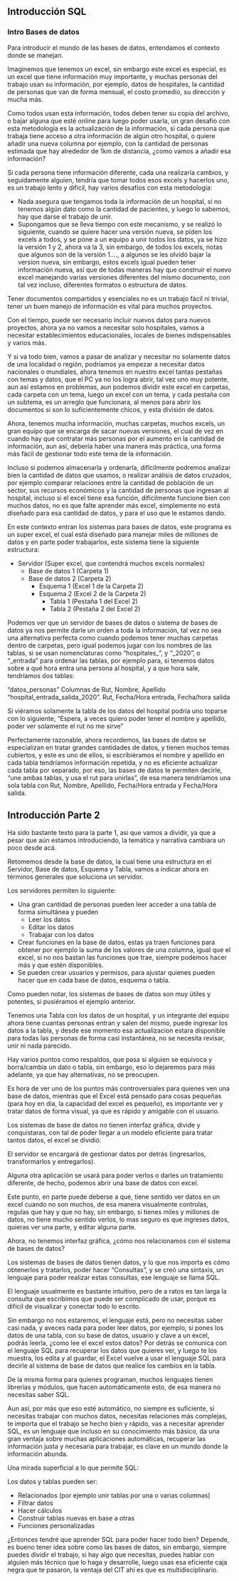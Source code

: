 ## Introducción SQL

### Intro Bases de datos

Para introducir el mundo de las bases de datos, entendamos el contexto donde se manejan.

Imaginemos que tenemos un excel, sin embargo este excel es especial, es un excel que tiene información muy importante, y muchas personas del trabajo usan su información, por ejemplo, datos de hospitales, la cantidad de personas que van de forma mensual, el costo promedio, su dirección y mucha más.

Como todos usan esta información, todos deben tener su copia del archivo, o bajar alguna que esté online para luego poder usarla, un gran desafío con esta metodología es la actualización de la información, si cada persona que trabaja tiene acceso a otra información de algún otro hospital, o quiere añadir una nueva columna por ejemplo, con la cantidad de personas estimada que hay alrededor de 1km de distancia, ¿como vamos a añadir esa información?

Si cada persona tiene información diferente, cada una realizaría cambios, y seguidamente alguien, tendría que tomar todos esos excels y hacerlos uno, es un trabajo lento y difícil, hay varios desafíos con esta metodología:

* Nada asegura que tengamos toda la información de un hospital, si no tenemos algún dato como la cantidad de pacientes, y luego lo sabemos, hay que darse el trabajo de unir.
* Supongamos que se lleva tiempo con este mecanismo, y se realizó lo siguiente, cuando se quiere hacer una versión nueva, se piden los excels a todos, y se pone a un equipo a unir todos los datos, ya se hizo la versión 1 y 2, ahora va la 3, sin embargo, de todos los excels, notas que algunos son de la versión 1...., a algunos se les olvidó bajar la version nueva, sin embargo, estos excels igual pueden tener información nueva, así que de todas maneras hay que construir el nuevo excel manejando varias versiones diferentes del mismo documento, con tal vez incluso, diferentes formatos o estructura de datos.

Tener documentos compartidos y esenciales no es un trabajo fácil ni trivial, tener un buen manejo de información es vital para muchos proyectos.

Con el tiempo, puede ser necesario incluir nuevos datos para nuevos proyectos, ahora ya no vamos a necesitar solo hospitales, vamos a necesitar establecimientos educacionales, locales de bienes indispensables y varios más.

Y si va todo bien, vamos a pasar de analizar y necesitar no solamente datos de una localidad o región, podriamos ya empezar a necesitar datos nacionales o mundiales, ahora tenemos en nuestro excel tantas pestañas con temas y datos, que el PC ya no los logra abrir, tal vez uno muy potente, aun así estamos en problemas, aun podemos dividir este excel en carpetas, cada carpeta con un tema, luego un excel con un tema, y cada pestaña con un subtema, es un arreglo que funcionara, al menos para abrir los documentos si son lo suficientemente chicos, y esta división de datos.

Ahora, tenemos mucha información, muchas carpetas, muchos excels, un gran equipo que se encarga de sacar nuevas versiones, el cual de vez en cuando hay que contratar más personas por el aumento en la cantidad de información, aun así, debería haber una manera más práctica, una forma más fácil de gestionar todo este tema de la información.

Incluso si podemos almacenarla y ordenarla, difícilmente podremos analizar bien la cantidad de datos que usamos, o realizar análisis de datos cruzados, por ejemplo comparar relaciones entre la cantidad de población de un sector, sus recursos económicos y la cantidad de personas que ingresan al hospital, incluso si el excel tiene esa función, difícilmente funcione bien con muchos datos, no es que falte aprender más excel, simplemente no está diseñado para esa cantidad de datos, y para el uso que le estamos dando.

En este contexto entran los sistemas para bases de datos, este programa es un super excel, el cual está diseñado para manejar miles de millones de datos y en parte poder trabajarlos, este sistema tiene la siguiente estructura:

* Servidor (Super excel, que contendrá muchos excels normales)
    + Base de datos 1 (Carpeta 1)
    + Base de datos 2 (Carpeta 2)
        + Esquema 1 (Excel 1 de la Carpeta 2)
        + Esquema 2 (Excel 2 de la Carpeta 2)
            + Tabla 1 (Pestaña 1 del Excel 2)
            + Tabla 2 (Pestaña 2 del Excel 2)

Podemos ver que un servidor de bases de datos o sistema de bases de datos ya nos permite darle un orden a toda la información, tal vez no sea una alternativa perfecta como cuando podemos tener muchas carpetas dentro de carpetas, pero igual podemos jugar con los nombres de las tablas, si se usan nomenclaturas como "hospitales_", y "_2020", o "_entrada" para ordenar las tablas, por ejemplo para, si tenemos datos sobre a qué hora entra una persona al hospital, y a que hora sale, tendríamos dos tablas:

“datos_personas” Columnas de Rut, Nombre, Apellido
“hospital_entrada_salida_2020”. Rut, Fecha/Hora entrada, Fecha/hora salida

Si viéramos solamente la tabla de los datos del hospital podría uno toparse con lo siguiente, "Espera, a veces quiero poder tener el nombre y apellido, poder ver solamente el rut no me sirve"

Perfectamente razonable, ahora recordemos, las bases de datos se especializan en tratar grandes cantidades de datos, y tienen muchos temas cubiertos, y este es uno de ellos, si escribiéramos el nombre y apellido en cada tabla tendríamos información repetida, y no es eficiente actualizar cada tabla por separado, por eso, las bases de datos te permiten decirle, "une ambas tablas, y usa el rut para unirlas", de esa manera tendríamos una sola tabla con Rut, Nombre, Apellido, Fecha/Hora entrada y Fecha/Hora salida.

## Introducción Parte 2

Ha sido bastante texto para la parte 1, asi que vamos a dividir, ya que a pesar que aún estamos introduciendo, la temática y narrativa cambiara un poco desde acá.

Retomemos desde la base de datos, la cual tiene una estructura en el Servidor, Base de datos, Esquema y Tabla, vamos a indicar ahora en términos generales que soluciona un servidor.

Los servidores permiten lo siguiente:

* Una gran cantidad de personas pueden leer acceder a una tabla de forma simultánea y pueden
    + Leer los datos
    + Editar los datos
    + Trabajar con los datos
* Crear funciones en la base de datos, estas ya traen funciones para obtener por ejemplo la suma de los valores de una columna, igual que el excel, si no nos bastan las funciones que trae, siempre podemos hacer más y que estén disponibles.
* Se pueden crear usuarios y permisos, para ajustar quienes pueden hacer que en cada base de datos, esquema o tabla.

Como pueden notar, los sistemas de bases de datos son muy útiles y potentes, si pusiéramos el ejemplo anterior.

Tenemos una Tabla con los datos de un hospital, y un integrante del equipo ahora tiene cuantas personas entran y salen del mismo, puede ingresar los datos a la tabla, y desde ese momento esa actualizacion estara disponible para todas las personas de forma casi instantánea, no se necesita revisar, unir ni nada parecido.

Hay varios puntos como respaldos, que pasa si alguien se equivoca y borra/cambia un dato o tabla, sin embargo, eso lo dejaremos para más adelante, ya que hay alternativas, no se preocupen.

Es hora de ver uno de los puntos más controversiales para quienes ven una base de datos, mientras que el Excel está pensado para cosas pequeñas (para hoy en día, la capacidad del excel es pequeño), es importante ver y tratar datos de forma visual, ya que es rápido y amigable con el usuario.

Los sistemas de base de datos no tienen interfaz gráfica, divide y conquistaras, con tal de poder llegar a un modelo eficiente para tratar tantos datos, el excel se dividió.

El servidor se encargará de gestionar datos por detrás (ingresarlos, transformarlos y entregarlos).

Alguna otra aplicación se usará para poder verlos o darles un tratamiento diferente, de hecho, podemos abrir una base de datos con excel.

Este punto, en parte puede deberse a que, tiene sentido ver datos en un excel cuando no son muchos, de esa manera visualmente controlas, regulas que hay y que no hay, sin embargo, si tienes miles y millones de datos, no tiene mucho sentido verlos, lo mas seguro es que ingreses datos, quieras ver una parte, y editar alguna parte.

Ahora, no tenemos interfaz gráfica, ¿cómo nos relacionamos con el sistema de bases de datos?

Los sistemas de bases de datos tienen datos, y lo que nos importa es cómo obtenerlos y tratarlos, poder hacer "Consultas", y se creó una sintaxis, un lenguaje para poder realizar estas consultas, ese lenguaje se llama SQL.

El lenguaje usualmente es bastante intuitivo, pero de a ratos es tan larga la consulta que escribimos que puede ser complicado de usar, porque es difícil de visualizar y conectar todo lo escrito.

Sin embargo no nos estaremos, el lenguaje está, pero no necesitas saber casi nada, y aveces nada para poder leer datos, por ejemplo, si pones los datos de una tabla, con su base de datos, usuario y clave a un excel, podrás leerla, ¿como lee el excel estos datos? Por detrás se comunica con el lenguaje SQL para recuperar los datos que quieres ver, y luego te los muestra, los edita y al guardar, el Excel vuelve a usar el lenguaje SQL para decirle al sistema de base de datos que realice los cambios en la tabla.

De la misma forma para quienes programan, muchos lenguajes tienen librerías y módulos, que hacen automáticamente esto, de esa manera no necesitas saber SQL.

Aun así, por más que eso esté automático, no siempre es suficiente, si necesitas trabajar con muchos datos, necesitas relaciones más complejas, te importa que el trabajo se hecho bien y rápido, vas a necesitar aprender SQL, es un lenguaje que incluso en su conocimiento más básico, da una gran ventaja sobre muchas aplicaciones automáticas, recuperar las información justa y necesaria para trabajar, es clave en un mundo donde la información abunda.

Una mirada superficial a lo que permite SQL:

Los datos y tablas pueden ser:

* Relacionados (por ejemplo unir tablas por una o varias columnas)
* Filtrar datos
* Hacer cálculos
* Construir tablas nuevas en base a otras
* Funciones personalizadas

¿Entonces tendré que aprender SQL para poder hacer todo bien? Depende, es bueno tener idea sobre como las bases de datos, sin embargo, siempre puedes dividir el trabajo, si hay algo que necesitas, puedes hablar con alguien más técnico que lo haga y desarrolle, luego usas esa eficiente caja negra que te pasaron, la ventaja del CIT ahí es que es multidisciplinario.



